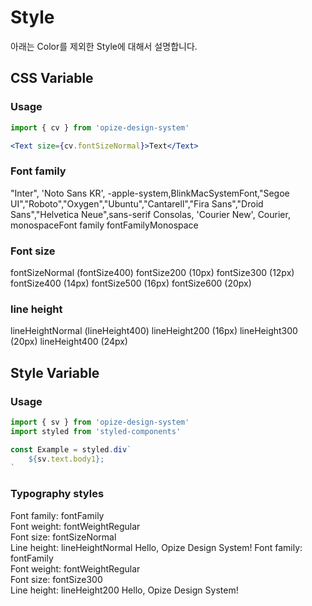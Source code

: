 

<Meta title="Opize Design System/Style" />



# Style
아래는 Color를 제외한 Style에 대해서 설명합니다.

<OpizeWrapper>

## CSS Variable

### Usage
```jsx
import { cv } from 'opize-design-system'

<Text size={cv.fontSizeNormal}>Text</Text>
```


### Font family
<Box>
    <BoxItem label={'fontFamily'}><Text font={'base'}>"Inter", 'Noto Sans KR', -apple-system,BlinkMacSystemFont,"Segoe UI","Roboto","Oxygen","Ubuntu","Cantarell","Fira Sans","Droid Sans","Helvetica Neue",sans-serif</Text></BoxItem>
    <BoxItem label={'fontFamilyMonospace'}><Text font={'monospace'}>Consolas, 'Courier New', Courier, monospaceFont family fontFamilyMonospace</Text></BoxItem>
</Box>


### Font size
<Box>
    <BoxItem label={'fontSizeNoraml'}><Text size={'14px'}>fontSizeNormal (fontSize400)</Text></BoxItem>
    <BoxItem label={'fontSize200'}><Text size={'10px'}>fontSize200 (10px)</Text></BoxItem>
    <BoxItem label={'fontSize300'}><Text size={'12px'}>fontSize300 (12px)</Text></BoxItem>
    <BoxItem label={'fontSize400'}><Text size={'14px'}>fontSize400 (14px)</Text></BoxItem>
    <BoxItem label={'fontSize500'}><Text size={'16px'}>fontSize500 (16px)</Text></BoxItem>
    <BoxItem label={'fontSize600'}><Text size={'20px'}>fontSize600 (20px)</Text></BoxItem>
</Box>


### line height
<Box>
    <BoxItem label={'lineHeightNormal'}><GrayBox /><Text lineHeight={'24px'}>lineHeightNormal (lineHeight400)</Text><GrayBox /></BoxItem>
    <BoxItem label={'lineHeight200'}><GrayBox /><Text lineHeight={'16px'}>lineHeight200 (16px)</Text><GrayBox /></BoxItem>
    <BoxItem label={'lineHeight300'}><GrayBox /><Text lineHeight={'20px'}>lineHeight300 (20px)</Text><GrayBox /></BoxItem>
    <BoxItem label={'lineHeight400'}><GrayBox /><Text lineHeight={'24px'}>lineHeight400 (24px)</Text><GrayBox /></BoxItem>
</Box>


## Style Variable

### Usage
```jsx
import { sv } from 'opize-design-system'
import styled from 'styled-components'

const Example = styled.div`
    ${sv.text.body1};
`
```

### Typography styles
<Box>
    <BoxItem label={'sv.text.body1'}>
        <Flex style={{gap: '32px', alignItems: 'center'}}>
            <Text>Font family: fontFamily<br />Font weight: fontWeightRegular<br />Font size: fontSizeNormal<br />Line height: lineHeightNormal</Text>
            <TypographyStyleExample css={sv.text.body1}>Hello, Opize Design System!</TypographyStyleExample>
        </Flex>
    </BoxItem>
    <BoxItem label={'sv.text.caption1'}>
        <Flex style={{gap: '32px', alignItems: 'center'}}>
            <Text>Font family: fontFamily<br />Font weight: fontWeightRegular<br />Font size: fontSize300<br />Line height: lineHeight200</Text>
            <TypographyStyleExample css={sv.text.caption1}>Hello, Opize Design System!</TypographyStyleExample>
        </Flex>
    </BoxItem>
</Box>

</OpizeWrapper>